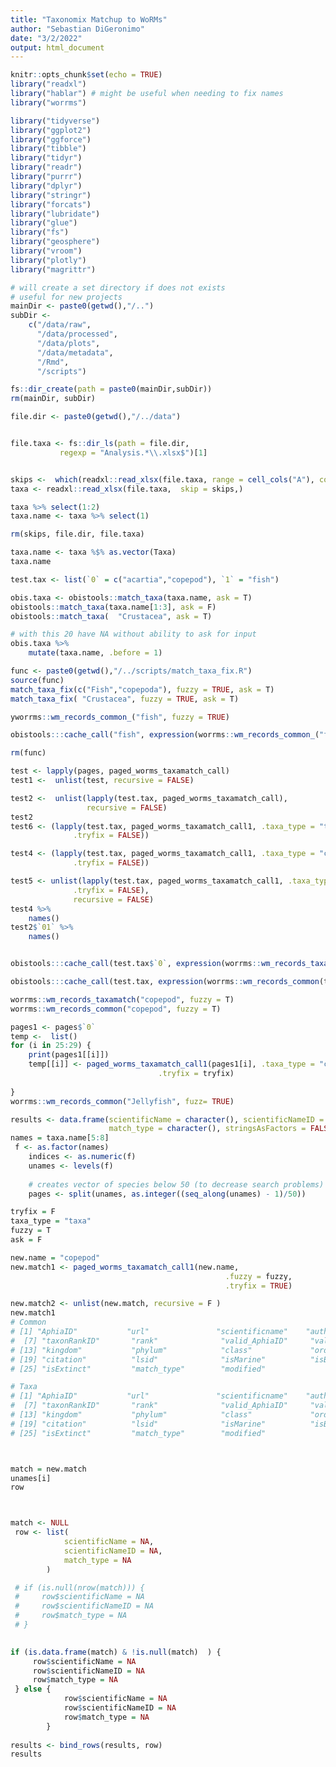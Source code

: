 ```yaml
---
title: "Taxonomix Matchup to WoRMs"
author: "Sebastian DiGeronimo"
date: "3/2/2022"
output: html_document
---
```


```r
knitr::opts_chunk$set(echo = TRUE)
library("readxl")
library("hablar") # might be useful when needing to fix names
library("worrms")

library("tidyverse")
library("ggplot2")
library("ggforce")
library("tibble")
library("tidyr")
library("readr")
library("purrr")
library("dplyr")
library("stringr")
library("forcats")
library("lubridate")
library("glue")
library("fs")
library("geosphere")
library("vroom")
library("plotly")
library("magrittr")

```

```r
# will create a set directory if does not exists
# useful for new projects
mainDir <- paste0(getwd(),"/..")
subDir <-
    c("/data/raw",
      "/data/processed",
      "/data/plots",
      "/data/metadata",
      "/Rmd",
      "/scripts")

fs::dir_create(path = paste0(mainDir,subDir))
rm(mainDir, subDir)
```

```r
file.dir <- paste0(getwd(),"/../data")


file.taxa <- fs::dir_ls(path = file.dir,
           regexp = "Analysis.*\\.xlsx$")[1]


skips <-  which(readxl::read_xlsx(file.taxa, range = cell_cols("A"), col_names = FALSE )=="Taxa") - 1
taxa <- readxl::read_xlsx(file.taxa,  skip = skips,)

taxa %>% select(1:2)
taxa.name <- taxa %>% select(1)

rm(skips, file.dir, file.taxa)
```




```r
taxa.name <- taxa %$% as.vector(Taxa) 
taxa.name 

test.tax <- list(`0` = c("acartia","copepod"), `1` = "fish")

obis.taxa <- obistools::match_taxa(taxa.name, ask = T)
obistools::match_taxa(taxa.name[1:3], ask = F)
obistools::match_taxa(	"Crustacea", ask = T)

# with this 20 have NA without ability to ask for input
obis.taxa %>%
    mutate(taxa.name, .before = 1)

func <- paste0(getwd(),"/../scripts/match_taxa_fix.R")
source(func)
match_taxa_fix(c("Fish","copepoda"), fuzzy = TRUE, ask = T)
match_taxa_fix(	"Crustacea", fuzzy = TRUE, ask = T)

yworrms::wm_records_common_("fish", fuzzy = TRUE)

obistools:::cache_call("fish", expression(worrms::wm_records_common_("fish", fuzzy = TRUE)))

rm(func)
```

```r
test <- lapply(pages, paged_worms_taxamatch_call)
test1 <-  unlist(test, recursive = FALSE)

test2 <-  unlist(lapply(test.tax, paged_worms_taxamatch_call), 
                 recursive = FALSE)
test2
test6 <- (lapply(test.tax, paged_worms_taxamatch_call1, .taxa_type = "taxa", .fuzzy = TRUE,
              .tryfix = FALSE))

test4 <- (lapply(test.tax, paged_worms_taxamatch_call1, .taxa_type = "common", .fuzzy = TRUE,
              .tryfix = FALSE))

test5 <- unlist(lapply(test.tax, paged_worms_taxamatch_call1, .taxa_type = "common", .fuzzy = TRUE,
              .tryfix = FALSE),
              recursive = FALSE)
test4 %>%
    names()
test2$`01` %>%
    names()


obistools:::cache_call(test.tax$`0`, expression(worrms::wm_records_taxamatch("copepoda", fuzzy = T)))

obistools:::cache_call(test.tax, expression(worrms::wm_records_common(test.tax, fuzzy = T)))

worrms::wm_records_taxamatch("copepod", fuzzy = T)
worrms::wm_records_common("copepod", fuzzy = T)

pages1 <- pages$`0`
temp <-  list()
for (i in 25:29) {
    print(pages1[[i]])
    temp[[i]] <- paged_worms_taxamatch_call1(pages1[i], .taxa_type = "common", .fuzzy = fuzzy,
                                 .tryfix = tryfix)
    
}
worrms::wm_records_common("Jellyfish", fuzz= TRUE)
```
 
```r

results <- data.frame(scientificName = character(), scientificNameID = character(),
                      match_type = character(), stringsAsFactors = FALSE)
names = taxa.name[5:8]
 f <- as.factor(names)
    indices <- as.numeric(f)
    unames <- levels(f)
    
    # creates vector of species below 50 (to decrease search problems)
    pages <- split(unames, as.integer((seq_along(unames) - 1)/50))

tryfix = F
taxa_type = "taxa"
fuzzy = T
ask = F

new.name = "copepod"
new.match1 <- paged_worms_taxamatch_call1(new.name,
                                                .fuzzy = fuzzy,
                                                .tryfix = TRUE)

new.match2 <- unlist(new.match, recursive = F )
new.match1
# Common
# [1] "AphiaID"           "url"               "scientificname"    "authority"         "status"            "unacceptreason"   
#  [7] "taxonRankID"       "rank"              "valid_AphiaID"     "valid_name"        "valid_authority"   "parentNameUsageID"
# [13] "kingdom"           "phylum"            "class"             "order"             "family"            "genus"            
# [19] "citation"          "lsid"              "isMarine"          "isBrackish"        "isFreshwater"      "isTerrestrial"    
# [25] "isExtinct"         "match_type"        "modified"         

# Taxa
# [1] "AphiaID"           "url"               "scientificname"    "authority"         "status"            "unacceptreason"   
#  [7] "taxonRankID"       "rank"              "valid_AphiaID"     "valid_name"        "valid_authority"   "parentNameUsageID"
# [13] "kingdom"           "phylum"            "class"             "order"             "family"            "genus"            
# [19] "citation"          "lsid"              "isMarine"          "isBrackish"        "isFreshwater"      "isTerrestrial"    
# [25] "isExtinct"         "match_type"        "modified"         



match = new.match
unames[i]
row



match <- NULL
 row <- list(
            scientificName = NA,
            scientificNameID = NA,
            match_type = NA
        )

 # if (is.null(nrow(match))) {
 #     row$scientificName = NA
 #     row$scientificNameID = NA
 #     row$match_type = NA
 # }
 

if (is.data.frame(match) & !is.null(match)  ) {
     row$scientificName = NA
     row$scientificNameID = NA
     row$match_type = NA
 } else {
            row$scientificName = NA
            row$scientificNameID = NA
            row$match_type = NA
        }
 
results <- bind_rows(results, row)   
results
```


